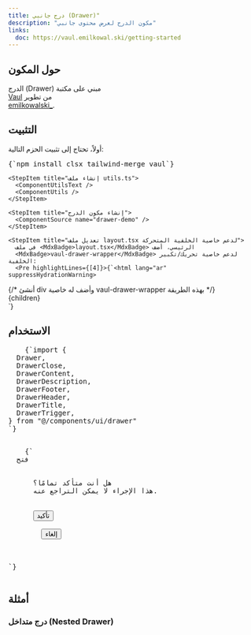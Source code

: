 ```yaml
---
title: درج جانبي (Drawer)"
description: "مكون الدرج لعرض محتوى جانبي"
links:
  doc: https://vaul.emilkowal.ski/getting-started
---
```


<ComponentPreview name="drawer-demo" />

## حول المكون

<MdxBadge>الدرج (Drawer)</MdxBadge> مبني على مكتبة  
[Vaul](https://github.com/emilkowalski/vaul) من تطوير  
[emilkowalski_](https://x.com/emilkowalski_).

## التثبيت

<div className="not-prose px-4 md:px-0">
  <Step>
    <StepItem title="تثبيت الحزم المطلوبة">
      أولاً، تحتاج إلى تثبيت الحزم التالية:
      <Pre>{`npm install clsx tailwind-merge vaul`}</Pre>
    </StepItem>

    <StepItem title="إنشاء ملف utils.ts">
      <ComponentUtilsText />
      <ComponentUtils />
    </StepItem>

    <StepItem title="إنشاء مكون الدرج">
      <ComponentSource name="drawer-demo" />
    </StepItem>

    <StepItem title="تعديل ملف layout.tsx لدعم خاصية الخلفية المتحركة">
      في ملف <MdxBadge>layout.tsx</MdxBadge> الرئيسي، أضف  
      <MdxBadge>vaul-drawer-wrapper</MdxBadge> لدعم خاصية تحريك/تكبير الخلفية:
      <Pre highlightLines={[4]}>{`<html lang="ar" suppressHydrationWarning>
  <body className="bg-background font-medium antialiased min-h-svh" suppressHydrationWarning>
      {/* أنشئ div وأضف له خاصية vaul-drawer-wrapper بهذه الطريقة */}
      <div vaul-drawer-wrapper="">
         <div className="relative flex min-h-svh flex-col bg-background">
            {children}
         </div>
      </div>
   </body>
</html>`}</Pre>
    </StepItem>
  </Step>
</div>

## الاستخدام

<div className="not-prose space-y-6">
  <Pre>
    {`import {
  Drawer,
  DrawerClose,
  DrawerContent,
  DrawerDescription,
  DrawerFooter,
  DrawerHeader,
  DrawerTitle,
  DrawerTrigger,
} from "@/components/ui/drawer"
`}
  </Pre>

  <Pre>
    {`<Drawer>
  <DrawerTrigger>فتح</DrawerTrigger>
  <DrawerContent>
    <DrawerHeader>
      <DrawerTitle>هل أنت متأكد تمامًا؟</DrawerTitle>
      <DrawerDescription>هذا الإجراء لا يمكن التراجع عنه.</DrawerDescription>
    </DrawerHeader>
    <DrawerFooter>
      <Button>تأكيد</Button>
      <DrawerClose>
        <Button variant="outline">إلغاء</Button>
      </DrawerClose>
    </DrawerFooter>
  </DrawerContent>
</Drawer>`}
  </Pre>
</div>

## أمثلة 

### درج متداخل (Nested Drawer)

<ComponentPreview name="drawer-demo" variant="nested" />
